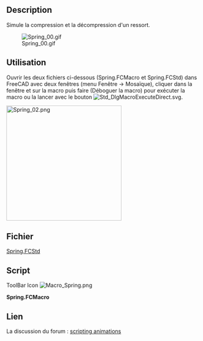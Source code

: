 <languages/>

{{Macro/fr
|Name=Spring Simul
|Icon=Macro_Spring.png
|Description=Simulation de la compression/décompression d'un ressort.
|Author=Mario52
|Version=1.0
|Date=2014-09-29
|FCVersion=Toutes
|Download=Le fichier [https://forum.freecad.org/download/file.php?id=7679 Spring.FCStd]<br />[https://wiki.freecad.org/images/2/2d/Macro_Spring.png Icône de la barre d'outils]
}}

==Description==

Simule la compression et la décompression d'un ressort.

[[File:Spring_00.gif]]

<span id="Usage"></span>
==Utilisation==

Ouvrir les deux fichiers ci-dessous (Spring.FCMacro et Spring.FCStd) dans FreeCAD avec deux fenêtres (menu Fenêtre → Mosaïque), cliquer dans la fenêtre et sur la macro puis faire {{KEY|F6}} (Déboguer la macro) pour exécuter la macro ou la lancer avec le bouton [[File:Std_DlgMacroExecuteDirect.svg]].

[[File:Spring_02.png|left|300px]]{{clear}}

<span id="The_File"></span>
==Fichier==

[https://forum.freecad.org/download/file.php?id=7679 Spring.FCStd]

==Script==

ToolBar Icon [[Image:Macro_Spring.png]]

'''Spring.FCMacro'''

{{MacroCode|code=
import FreeCAD, FreeCADGui, Draft, Part
from FreeCAD import Base
import time

ii = iib = FreeCAD.getDocument("Spring").getObject("Helix001").Pitch.Value
i = ib = FreeCAD.getDocument("Spring").getObject("Helix001").Height.Value

pas = 1

for ii2 in range(int(60)):
    if pas == 0:
        if ii > iib-1:
            pas = 1
        else:
            ii += 1
            i = (ii * 10)
    else:
        if ii < 2:
            pas = 0
        else:
            ii -= 1
            i = (ii * 10)
   
    FreeCAD.getDocument("Spring").getObject("Helix001").Pitch = ii
    FreeCAD.getDocument("Spring").getObject("Helix001").Height = i
    App.Console.PrintMessage(str(ii2)+"  " + str(ii)+"  " + str(i)+"  " + str(pas) +"\n")
    Gui.updateGui()
    time.sleep(0.1)
    
}}


<span id="Link"></span>
==Lien==

La discussion du forum : [https://forum.freecad.org/viewtopic.php?f=22&t=7449#p62193 scripting animations]

{{clear}}